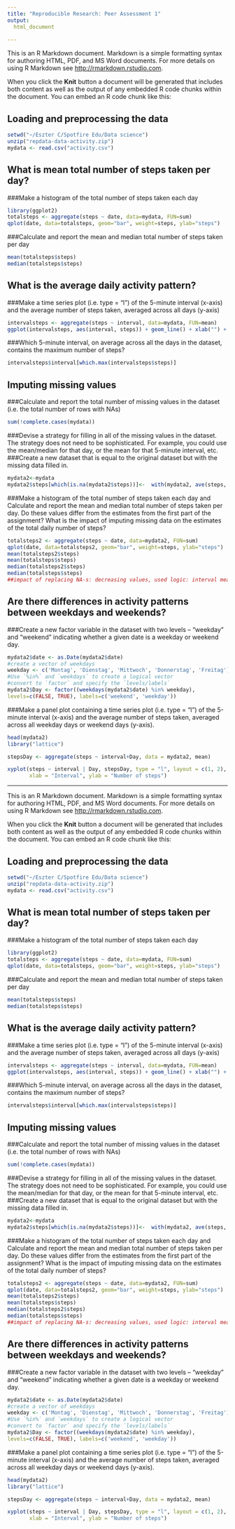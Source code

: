 ```yaml
---
title: "Reproducible Research: Peer Assessment 1"
output:
  html_document
   
---
```


This is an R Markdown document. Markdown is a simple formatting syntax for authoring HTML, PDF, and MS Word documents. For more details on using R Markdown see <http://rmarkdown.rstudio.com>.

When you click the **Knit** button a document will be generated that includes both content as well as the output of any embedded R code chunks within the document. You can embed an R code chunk like this:

## Loading and preprocessing the data

```r
setwd("~/Eszter C/Spotfire Edu/Data science")
unzip("repdata-data-activity.zip")
mydata <- read.csv("activity.csv")
```
## What is mean total number of steps taken per day?
###Make a histogram of the total number of steps taken each day
```r
library(ggplot2)
totalsteps <- aggregate(steps ~ date, data=mydata, FUN=sum)
qplot(date, data=totalsteps, geom="bar", weight=steps, ylab="steps")
```

###Calculate and report the mean and median total number of steps taken per day
```r
mean(totalsteps$steps)
median(totalsteps$steps)
```
## What is the average daily activity pattern?

###Make a time series plot (i.e. type = "l") of the 5-minute interval (x-axis) and the average number of steps taken, averaged across all days (y-axis)
```r
intervalsteps <- aggregate(steps ~ interval, data=mydata, FUN=mean)
ggplot(intervalsteps, aes(interval, steps)) + geom_line() + xlab("") + ylab("Interval steps")
```
###Which 5-minute interval, on average across all the days in the dataset, contains the maximum number of steps?
```r
intervalsteps$interval[which.max(intervalsteps$steps)]
```
## Imputing missing values
###Calculate and report the total number of missing values in the dataset (i.e. the total number of rows with NAs)
```r
sum(!complete.cases(mydata))
```
###Devise a strategy for filling in all of the missing values in the dataset. The strategy does not need to be sophisticated. For example, you could use the mean/median for that day, or the mean for that 5-minute interval, etc.
###Create a new dataset that is equal to the original dataset but with the missing data filled in.
```r
mydata2<-mydata
mydata2$steps[which(is.na(mydata2$steps))]<-  with(mydata2, ave(steps, interval, FUN = function(x) median(x, na.rm = TRUE)))[is.na(mydata2$steps)]

```
###Make a histogram of the total number of steps taken each day and Calculate and report the mean and median total number of steps taken per day. Do these values differ from the estimates from the first part of the assignment? What is the impact of imputing missing data on the estimates of the total daily number of steps?
```r
totalsteps2 <- aggregate(steps ~ date, data=mydata2, FUN=sum)
qplot(date, data=totalsteps2, geom="bar", weight=steps, ylab="steps")
mean(totalsteps2$steps)
mean(totalsteps$steps)
median(totalsteps2$steps)
median(totalsteps$steps)
##impact of replacing NA-s: decreasing values, used logic: interval mean
```
## Are there differences in activity patterns between weekdays and weekends?
###Create a new factor variable in the dataset with two levels -- "weekday" and "weekend" indicating whether a given date is a weekday or weekend day.
```r
mydata2$date <- as.Date(mydata2$date)
#create a vector of weekdays
weekday <- c('Montag', 'Dienstag', 'Mittwoch', 'Donnerstag', 'Freitag')
#Use `%in%` and `weekdays` to create a logical vector
#convert to `factor` and specify the `levels/labels`
mydata2$Day <- factor((weekdays(mydata2$date) %in% weekday), 
levels=c(FALSE, TRUE), labels=c('weekend', 'weekday')) 

```
###Make a panel plot containing a time series plot (i.e. type = "l") of the 5-minute interval (x-axis) and the average number of steps taken, averaged across all weekday days or weekend days (y-axis). 
```r
head(mydata2)
library("lattice")

stepsDay <- aggregate(steps ~ interval+Day, data = mydata2, mean)

xyplot(steps ~ interval | Day, stepsDay, type = "l", layout = c(1, 2), 
       xlab = "Interval", ylab = "Number of steps")
```

---

This is an R Markdown document. Markdown is a simple formatting syntax for authoring HTML, PDF, and MS Word documents. For more details on using R Markdown see <http://rmarkdown.rstudio.com>.

When you click the **Knit** button a document will be generated that includes both content as well as the output of any embedded R code chunks within the document. You can embed an R code chunk like this:

## Loading and preprocessing the data

```r
setwd("~/Eszter C/Spotfire Edu/Data science")
unzip("repdata-data-activity.zip")
mydata <- read.csv("activity.csv")
```
## What is mean total number of steps taken per day?
###Make a histogram of the total number of steps taken each day
```r
library(ggplot2)
totalsteps <- aggregate(steps ~ date, data=mydata, FUN=sum)
qplot(date, data=totalsteps, geom="bar", weight=steps, ylab="steps")
```

###Calculate and report the mean and median total number of steps taken per day
```r
mean(totalsteps$steps)
median(totalsteps$steps)
```
## What is the average daily activity pattern?

###Make a time series plot (i.e. type = "l") of the 5-minute interval (x-axis) and the average number of steps taken, averaged across all days (y-axis)
```r
intervalsteps <- aggregate(steps ~ interval, data=mydata, FUN=mean)
ggplot(intervalsteps, aes(interval, steps)) + geom_line() + xlab("") + ylab("Interval steps")
```
###Which 5-minute interval, on average across all the days in the dataset, contains the maximum number of steps?
```r
intervalsteps$interval[which.max(intervalsteps$steps)]
```
## Imputing missing values
###Calculate and report the total number of missing values in the dataset (i.e. the total number of rows with NAs)
```r
sum(!complete.cases(mydata))
```
###Devise a strategy for filling in all of the missing values in the dataset. The strategy does not need to be sophisticated. For example, you could use the mean/median for that day, or the mean for that 5-minute interval, etc.
###Create a new dataset that is equal to the original dataset but with the missing data filled in.
```r
mydata2<-mydata
mydata2$steps[which(is.na(mydata2$steps))]<-  with(mydata2, ave(steps, interval, FUN = function(x) median(x, na.rm = TRUE)))[is.na(mydata2$steps)]

```
###Make a histogram of the total number of steps taken each day and Calculate and report the mean and median total number of steps taken per day. Do these values differ from the estimates from the first part of the assignment? What is the impact of imputing missing data on the estimates of the total daily number of steps?
```r
totalsteps2 <- aggregate(steps ~ date, data=mydata2, FUN=sum)
qplot(date, data=totalsteps2, geom="bar", weight=steps, ylab="steps")
mean(totalsteps2$steps)
mean(totalsteps$steps)
median(totalsteps2$steps)
median(totalsteps$steps)
##impact of replacing NA-s: decreasing values, used logic: interval mean
```
## Are there differences in activity patterns between weekdays and weekends?
###Create a new factor variable in the dataset with two levels -- "weekday" and "weekend" indicating whether a given date is a weekday or weekend day.
```r
mydata2$date <- as.Date(mydata2$date)
#create a vector of weekdays
weekday <- c('Montag', 'Dienstag', 'Mittwoch', 'Donnerstag', 'Freitag')
#Use `%in%` and `weekdays` to create a logical vector
#convert to `factor` and specify the `levels/labels`
mydata2$Day <- factor((weekdays(mydata2$date) %in% weekday), 
levels=c(FALSE, TRUE), labels=c('weekend', 'weekday')) 

```
###Make a panel plot containing a time series plot (i.e. type = "l") of the 5-minute interval (x-axis) and the average number of steps taken, averaged across all weekday days or weekend days (y-axis). 
```r
head(mydata2)
library("lattice")

stepsDay <- aggregate(steps ~ interval+Day, data = mydata2, mean)

xyplot(steps ~ interval | Day, stepsDay, type = "l", layout = c(1, 2), 
       xlab = "Interval", ylab = "Number of steps")
```
